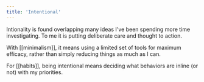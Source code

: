 ```yaml
---
title: 'Intentional'
---
```


Intionality is found overlapping many ideas I've been spending more time investigating. To me it is putting deliberate care and thought to action.

With [[minimalism]], it means using a limited set of tools for maximum efficacy, rather than simply reducing things as much as I can.

For [[habits]], being intentional means deciding what behaviors are inline (or not) with my priorities.
